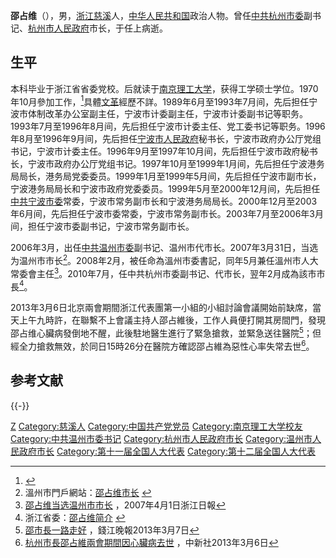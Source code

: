 '''邵占维'''（{{bd|1956年|2月20日|2013年|3月6日|catIdx=X邵}}），男，[[浙江|浙江]][[慈溪|慈溪]]人，[[中华人民共和国|中华人民共和国]]政治人物。曾任[[中共杭州市委|中共杭州市委]]副书记、[[杭州市人民政府|杭州市人民政府]]市长，于任上病逝。

==生平==
本科毕业于浙江省省委党校。后就读于[[南京理工大学|南京理工大学]]，获得工学硕士学位。1970年10月參加工作，<ref name="20080126zj">{{cite news|title=温州绍兴舟山丽水市委书记拟任人员公示|date=2008-01-26|publisher=中共浙江省委组织部|url=https://www.zj.gov.cn/art/2008/1/28/art_1545696_30441522.html|archiveurl=https://web.archive.org/web/20200908011540/https://www.zj.gov.cn/art/2008/1/28/art_1545696_30441522.html|archivedate=2020-09-08|7=|accessdate=2020-09-08|dead-url=no}}</ref>具體[[文革|文革]]經歷不詳。1989年6月至1993年7月间，先后担任宁波市体制改革办公室副主任，宁波市计委副主任，宁波市计委副书记等职务。1993年7月至1996年8月间，先后担任宁波市计委主任、党工委书记等职务。1996年8月至1996年9月间，先后担任[[宁波市人民政府|宁波市人民政府]]秘书长，宁波市政府办公厅党组书记，宁波市计委主任。1996年9月至1997年10月间，先后担任宁波市政府秘书长，宁波市政府办公厅党组书记。1997年10月至1999年1月间，先后担任宁波港务局局长，港务局党委委员。1999年1月至1999年5月间，先后担任宁波市副市长，宁波港务局局长和宁波市政府党委委员。1999年5月至2000年12月间，先后担任[[中共宁波市委|中共宁波市委]]常委，宁波市常务副市长和宁波港务局局长。2000年12月至2003年6月间，先后担任宁波市委常委，宁波市常务副市长。2003年7月至2006年3月间，担任宁波市委副书记，宁波市常务副市长。

2006年3月，出任[[中共温州市委|中共温州市委]]副书记、温州市代市长。2007年3月31日，当选为温州市市长<ref>溫州市門戶網站：[http://2007.wenzhou.gov.cn/col/col52/index.html 邵占维市长] {{Wayback|url=http://2007.wenzhou.gov.cn/col/col52/index.html |date=20120110205612 }}</ref>。2008年2月，被任命為溫州市委書記，同年5月兼任溫州市人大常委會主任<ref> [http://news.xinhuanet.com/local/2007-04/01/content_5920660.htm 邵占维当选温州市市长] {{webarchive|url=https://web.archive.org/web/20070909231919/http://news.xinhuanet.com/local/2007-04/01/content_5920660.htm |date=2007-09-09 }}，2007年4月1日浙江日報</ref>。2010年7月，任中共杭州市委副书记、代市长，翌年2月成為該市市長<ref>浙江省委：[http://www.zj.gov.cn/col/col15651/ 邵占维简介] {{Wayback|url=http://www.zj.gov.cn/col/col15651/ |date=20130309005906 }}</ref>。

2013年3月6日北京兩會期間浙江代表團第一小組的小組討論會議開始前缺席，當天上午九時許，在聯繫不上會議主持人邵占維後，工作人員便打開其房間門，發現邵占维心臟病發倒地不醒，此後駐地醫生進行了緊急搶救，並緊急送往醫院<ref>[http://zjdaily.zjol.com.cn/qjwb/html/2013-03/07/content_2036498.htm 邵市長一路走好] {{Wayback|url=http://zjdaily.zjol.com.cn/qjwb/html/2013-03/07/content_2036498.htm |date=20130310053300 }}，錢江晚報2013年3月7日</ref>；但經全力搶救無效，於同日15時26分在醫院方確認邵占維為惡性心率失常去世<ref>[http://www.chinanews.com/gn/2013/03-06/4621419.shtml 杭州市長邵占維兩會期間因心臟病去世] {{Wayback|url=http://www.chinanews.com/gn/2013/03-06/4621419.shtml |date=20130312082812 }}，中新社2013年3月6日</ref>。

== 参考文献 ==
{{Reflist|2}}

{{-}}
{{start box}}
{{s-gov|prc}}
{{succession box|[[蔡奇|蔡奇]]|[[张鸿铭|张鸿铭]]|[[杭州市人民政府|杭州市人民政府]]市长|2010年7月－2013年3月}}
{{succession box|[[刘奇|刘奇]]|[[赵一德|赵一德]]|[[温州市人民政府|温州市人民政府]]市长|2006年3月－2008年4月}}
{{s-ppo|cpc}}
{{succession box|[[王建满|王建满]]|[[陈德荣|陈德荣]]|[[中国共产党温州市委员会|中国共产党温州市委员会]]书记|2008年2月－2010年7月}}
{{end box}}

{{杭州市市长}}

{{Authority control}}
{{DEFAULTSORT:S邵}}
[[Category:邵姓|Z]]
[[Category:慈溪人|Category:慈溪人]]
[[Category:中国共产党党员|Category:中国共产党党员]]
[[Category:南京理工大学校友|Category:南京理工大学校友]]
[[Category:中共温州市委书记|Category:中共温州市委书记]]
[[Category:杭州市人民政府市长|Category:杭州市人民政府市长]]
[[Category:温州市人民政府市长|Category:温州市人民政府市长]]
[[Category:第十一届全国人大代表|Category:第十一届全国人大代表]]
[[Category:第十二届全国人大代表|Category:第十二届全国人大代表]]